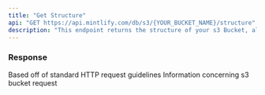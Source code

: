 ```yaml
---
title: "Get Structure"
api: "GET https://api.mintlify.com/db/s3/{YOUR_BUCKET_NAME}/structure"
description: "This endpoint returns the structure of your s3 Bucket, allowing you to see the folders and files in the bucket"
---
```


### Response

<ResponseField name="statusCode" type="number">
  Based off of standard HTTP request guidelines
</ResponseField>

<ResponseField name="body" type="object">
  Information concerning s3 bucket request
</ResponseField>
